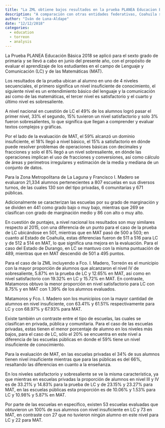 ```yaml
---
title: "La ZML obtiene bajos resultados en la prueba PLANEA Educacion Basica 2018"
description: "A comparación con otras entidades federativas, Coahuila se encuentra en el 7° lugar en cuanto a LC (Lenguaje y Comunicación) y Durango en 26° y mientras que en la prueba de MAT (Matemáticas), Coahuila se ubica en 8° y Durango en el lugar 22°."
author: "Iván de Luna-Aldape"
date: "12/12/2018"
categories: 
  - education
  - torreon
  - analysis
---
```


La Prueba PLANEA Educación Básica 2018 se aplicó para el sexto grado de primaria y se llevó a cabo en junio del presente año, con el propósito de evaluar el aprendizaje de los estudiantes en el campo de Lenguaje y Comunicación (LC) y de las Matemáticas (MAT).

Los resultados de la prueba ubican al alumno en uno de 4 niveles secuenciales, el primero significa un nivel insuficiente de conocimiento, el siguiente nivel es un entendimiento básico del lenguaje y la comunicación así como de las matemáticas, el tercer nivel es satisfactorio y el cuarto y último nivel es sobresaliente.

A nivel nacional en cuestión de LC el 49% de los alumnos logró pasar el primer nivel, 33% el segundo, 15% tuvieron un nivel satisfactorio y solo 3% fueron sobresalientes, lo que significa que llegan a comprender y evaluar textos complejos y gráficas.

Por el lado de la evaluación de MAT, el 59% alcanzó un dominio insuficiente, el 18% llegó a nivel básico, el 15% a satisfactorio en dónde puede resolver problemas de operaciones básicas con decimales y fracciones y solo el 8% llegó a un nivel sobresaliente, en dónde las operaciones implican el uso de fracciones y conversiones, así como cálculo de áreas y perímetros irregulares y estimación de la media y mediana de un conjunto de datos.

Para la Zona Metropolitana de La Laguna y Francisco I. Madero se evaluaron 21,334 alumnos pertenecientes a 807 escuelas en sus diversos turnos, de las cuales 130 son del tipo privadas, 6 comunitarias y 671 públicas.

Adicionalmente se caracterizan las escuelas por su grado de marginación y se dividen en 441 como grado bajo o muy bajo, mientras que 269 se clasifican con grado de marginación medio y 86 con alto o muy alto.

En cuestión de puntajes, a nivel nacional los resultados son muy similares respecto al 2015, con una diferencia de un punto para el caso de la prueba de LC ubicándose en 501, mientras que en MAT pasó de 500 a 503; en cuanto al Estado de Coahuila, estas diferencias fueron de 511 a 516 para LC y de 512 a 514 en MAT, lo que significa una mejora en la evaluación. Para el caso del Estado de Durango, en LC se mantuvo con la misma puntuación de 489, mientras que en MAT descendió de 501 a 495 puntos.

Para el caso de la ZML incluyendo a Fco. I. Madero, Torreón es el municipio con la mayor proporción de alumnos que alcanzaron el nivel IV de sobresaliente, 5.87% en la prueba de LC y 12.65% en MAT, así como en nivel satisfactorio con 19.32% en LC y 15.72% en MAT. En contraste, Matamoros obtuvo la menor proporción en nivel satisfactorio para LC con 8.75% y en MAT con 1.39% de los alumnos evaluados.

Matamoros y Fco. I. Madero son los municipios con la mayor cantidad de alumnos en nivel insuficiente, con 63.41% y 61.51% respectivamente para LC y con 68.97% y 67.93% para MAT.

Existe también un contraste entre el tipo de escuelas, las cuales se clasifican en privada, pública y comunitaria. Para el caso de las escuelas privadas, estas tienen el menor porcentaje de alumno en los niveles más bajos, para el caso de LC, sólo el 20% se encuentra en este nivel a diferencia de las escuelas públicas en donde el 59% tiene un nivel insuficiente de conocimiento.

Para la evaluación de MAT, en las escuelas privadas el 34% de sus alumnos tienen nivel insuficiente mientras que para las públicas es del 66%, resaltando las diferencias en cuanto a la enseñanza.

En los niveles satisfactorio y sobresaliente se ve la misma característica, ya que mientras en escuelas privadas la proporción de alumnos en nivel III y IV es de 33.21% y 14.83% para la prueba de LC y de 23.15% y 23.27% para MAT, en las escuelas públicas esta proporción es de 10.06% y 1.53% para LC y 10.98% y 5.87% en MAT.

Por parte de las escuelas en específico, existen 53 escuelas evaluadas que obtuvieron un 100% de sus alumnos con nivel insuficiente en LC y 73 en MAT, en contraste con 27 que no tuvieron ningún alumno en este nivel para LC y 22 para MAT.